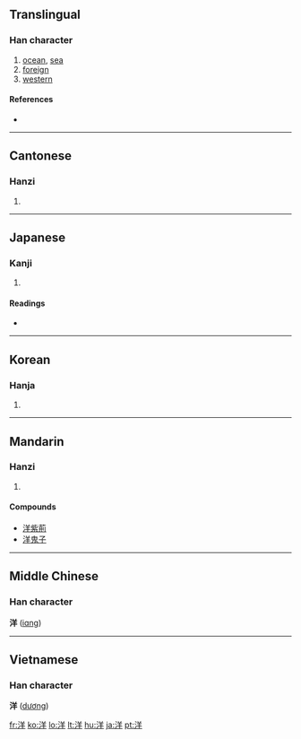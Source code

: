 ==Translingual==

===Han character===
{{Han char|rn=85|rad=水|as=06|sn=9|four=3815<sub>1</sub>|canj=水廿手 (ETQ)}}

# [[ocean]], [[sea]]
# [[foreign]]
# [[western]]

====References====
* {{Han ref|kx=0619.280|dkj=17363|dj=1014.190|hdz=31615.110|uh=6D0B|ud=27915|bh=AC76|bd=44150}}

----

==Cantonese==

===Hanzi===
{{yue-hanzi|jyut=|y=yeung4}}

# {{defn|Cantonese}}

----

==Japanese==

===Kanji===
{{ja-kanji|grade=3|rs=水06}}

# {{defn|Japanese}}

====Readings====
* {{ja-readings|on=[[よう]] (yō), [[しょう]] (shō)|kun=[[なだ]] (nada)}}

----

==Korean==

===Hanja===
{{ko-hanja|hangeul=양|eumhun=|rv=yang|mr=yang|y=yang}}

# {{defn|Korean}}

----

==Mandarin==

===Hanzi===
{{cmn-hanzi|pin=[[yáng]] ([[yang2]])|wg=yang<sup>2</sup>}}

# {{defn|Mandarin}}

====Compounds====
* [[洋紫荊]]
* [[洋鬼子]]

----

==Middle Chinese==
===Han character===
'''洋''' ([[iɑng]])

----

==Vietnamese==
===Han character===
'''洋''' ([[dương]])

[[fr:洋]]
[[ko:洋]]
[[lo:洋]]
[[lt:洋]]
[[hu:洋]]
[[ja:洋]]
[[pt:洋]]